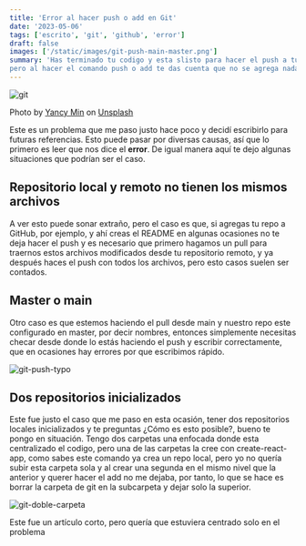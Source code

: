 ```yaml
---
title: 'Error al hacer push o add en Git'
date: '2023-05-06'
tags: ['escrito', 'git', 'github', 'error']
draft: false
images: ['/static/images/git-push-main-master.png']
summary: 'Has terminado tu codigo y esta slisto para hacer el push a tu repositorio o uno nuevo, 
pero al hacer el comando push o add te das cuenta que no se agrega nada al stage, vaya problema!!'
---
```


![git](/static/images/git.png)

Photo by <a href="https://unsplash.com/@yancymin?utm_source=unsplash&utm_medium=referral&utm_content=creditCopyText">Yancy Min</a> on <a href="https://unsplash.com/s/photos/git?utm_source=unsplash&utm_medium=referral&utm_content=creditCopyText">Unsplash</a>

Este es un problema que me paso justo hace poco y decidí escribirlo para futuras referencias. Esto puede pasar por diversas
causas, así que lo primero es leer que nos dice el **error**. De igual manera aquí te dejo algunas situaciones que podrían ser el caso.

## Repositorio local y remoto no tienen los mismos archivos

A ver esto puede sonar extraño, pero el caso es que, si agregas tu repo a GitHub, por ejemplo, y ahí creas el README en algunas ocasiones
no te deja hacer el push y es necesario que primero hagamos un pull para traernos estos archivos modificados desde tu repositorio remoto,
y ya después haces el push con todos los archivos, pero esto casos suelen ser contados.

## Master o main

Otro caso es que estemos haciendo el pull desde main y nuestro repo este configurado en master, por decir nombres, entonces simplemente
necesitas checar desde donde lo estás haciendo el push y escribir correctamente, que en ocasiones hay errores por que escribimos rápido.

![git-push-typo](/static/images/git-push-main-master.png)

## Dos repositorios inicializados

Este fue justo el caso que me paso en esta ocasión, tener dos repositorios locales inicializados y te preguntas ¿Cómo es esto posible?,
bueno te pongo en situación. Tengo dos carpetas una enfocada donde esta centralizado el codigo, pero una de las carpetas la cree con
create-react-app, como sabes este comando ya crea un repo local, pero yo no quería subir esta carpeta sola y al crear una segunda en el
mismo nivel que la anterior y querer hacer el add no me dejaba, por tanto, lo que se hace es borrar la carpeta de git en la subcarpeta y
dejar solo la superior.

![git-doble-carpeta](/static/images/git-init.png)

Este fue un artículo corto, pero quería que estuviera centrado solo en el problema
